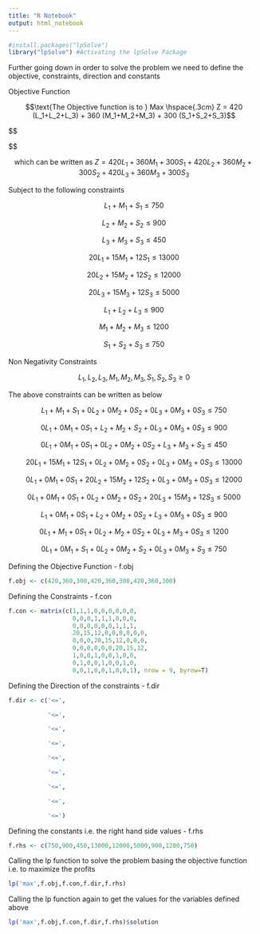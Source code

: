 ```yaml
---
title: "R Notebook"
output: html_notebook
---
```


```r
#install.packages("lpSolve")
library("lpSolve") #Activating the lpSolve Package
```

Further going down in order to solve the problem we need to define the objective, constraints, direction and constants

Objective Function

$$\text{The Objective function is to } Max \hspace{.3cm} Z = 420 (L_1+L_2+L_3) + 360 (M_1+M_2+M_3) + 300 (S_1+S_2+S_3)$$

$$

$$

$$ \text {which can be written as } Z = 420L_1+360M_1+300S_1+420L_2+360M_2+300S_2+420L_3+360M_3+300S_3
$$

Subject to the following constraints

$$
L_1+M_1+S_1 \le 750 
$$

$$
L_2+M_2+S_2 \le 900 
$$

$$
L_3+M_3+S_3 \le 450
$$

$$
20L_1+15M_1+12S_1 \le 13000
$$

$$
20L_2+15M_2+12S_2 \le 12000
$$

$$
20L_3+15M_3+12S_3 \le 5000
$$

$$
L_1+L_2+L_3 \le 900
$$

$$
M_1+M_2+M_3 \le 1200
$$

$$
S_1+S_2+S_3 \le 750 
$$

Non Negativity Constraints

$$
 L_1,L_2,L_3,M_1,M_2,M_3,S_1,S_2,S_3 \ge 0
$$

The above constraints can be written as below

$$
L_1+M_1+S_1+0L_2+0M_2+0S_2+0L_3+0M_3+0S_3 \le 750  
$$

$$
 0L_1+0M_1+0S_1+L_2+M_2+S_2+0L_3+0M_3+0S_3 \le 900
$$

$$
 0L_1+0M_1+0S_1+0L_2+0M_2+0S_2+L_3+M_3+S_3 \le 450
$$

$$
20L_1+15M_1+12S_1+0L_2+0M_2+0S_2+0L_3+0M_3+0S_3 \le 13000
$$

$$
0L_1+0M_1+0S_1+20L_2+15M_2+12S_2+0L_3+0M_3+0S_3 \le 12000
$$

$$
0L_1+0M_1+0S_1+0L_2+0M_2+0S_2+20L_3+15M_3+12S_3 \le 5000
$$

$$
L_1+0M_1+0S_1+L_2+0M_2+0S_2+L_3+0M_3+0S_3 \le 900
$$

$$
0L_1+M_1+0S_1+0L_2+M_2+0S_2+0L_3+M_3+0S_3 \le 1200
$$

$$
0L_1+0M_1+S_1+0L_2+0M_2+S_2+0L_3+0M_3+S_3 \le 750
$$

Defining the Objective Function - f.obj

```r
f.obj <- c(420,360,300,420,360,300,420,360,300)
```

Defining the Constraints - f.con

```r

f.con <- matrix(c(1,1,1,0,0,0,0,0,0,
                  0,0,0,1,1,1,0,0,0,
                  0,0,0,0,0,0,1,1,1,
                  20,15,12,0,0,0,0,0,0,
                  0,0,0,20,15,12,0,0,0,
                  0,0,0,0,0,0,20,15,12,
                  1,0,0,1,0,0,1,0,0,
                  0,1,0,0,1,0,0,1,0,
                  0,0,1,0,0,1,0,0,1), nrow = 9, byrow=T)

```

Defining the Direction of the constraints - f.dir

```r
f.dir <- c('<=',

           '<=',

           '<=',

           '<=',

           '<=',

           '<=',

           '<=',

           '<=',

           '<=')
```

Defining the constants i.e. the right hand side values - f.rhs

```r
f.rhs <- c(750,900,450,13000,12000,5000,900,1200,750)
```

Calling the lp function to solve the problem basing the objective function i.e. to maximize the profits

```r
lp('max',f.obj,f.con,f.dir,f.rhs)
```

Calling the lp function again to get the values for the variables defined above

```r
lp('max',f.obj,f.con,f.dir,f.rhs)$solution
```
